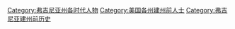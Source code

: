 [[Category:弗吉尼亚州各时代人物|Category:弗吉尼亚州各时代人物]]
[[Category:美国各州建州前人士|Category:美国各州建州前人士]]
[[Category:弗吉尼亚建州前历史|Category:弗吉尼亚建州前历史]]
